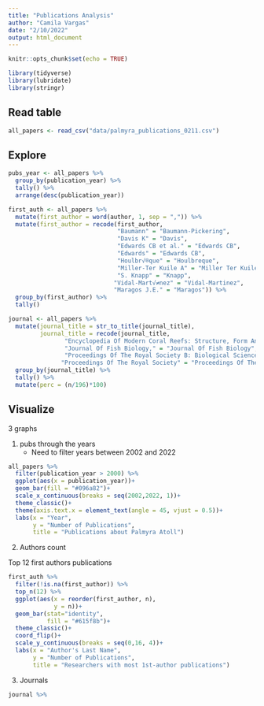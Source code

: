 ```yaml
---
title: "Publications Analysis"
author: "Camila Vargas"
date: "2/10/2022"
output: html_document
---
```


```r
knitr::opts_chunk$set(echo = TRUE)

library(tidyverse)
library(lubridate)
library(stringr)

```

## Read table
```r
all_papers <- read_csv("data/palmyra_publications_0211.csv")
```

## Explore
```r
pubs_year <- all_papers %>% 
  group_by(publication_year) %>% 
  tally() %>% 
  arrange(desc(publication_year))

first_auth <- all_papers %>% 
  mutate(first_author = word(author, 1, sep = ",")) %>% 
  mutate(first_author = recode(first_author,
                               "Baumann" = "Baumann-Pickering",
                               "Davis K" = "Davis",
                               "Edwards CB et al." = "Edwards CB",
                               "Edwards" = "Edwards CB",
                               "Houlbr√®que" = "Houlbreque",
                               "Miller-Ter Kuile A" = "Miller Ter Kuile",
                               "S. Knapp" = "Knapp",
                              "Vidal-Mart√≠nez" = "Vidal-Martinez",
                              "Maragos J.E." = "Maragos")) %>% 
  group_by(first_author) %>% 
  tally()

journal <- all_papers %>% 
  mutate(journal_title = str_to_title(journal_title),
         journal_title = recode(journal_title,
                "Encyclopedia Of Modern Coral Reefs: Structure, Form And Process" = "Encyclopedia Of Modern Coral Reefs",
                "Journal Of Fish Biology," = "Journal Of Fish Biology",
                "Proceedings Of The Royal Society B: Biological Sciences" = "Proceedings Of The Royal Society B",
               "Proceedings Of The Royal Society" = "Proceedings Of The Royal Society B")) %>% 
  group_by(journal_title) %>% 
  tally() %>% 
  mutate(perc = (n/196)*100)

```



## Visualize
3 graphs

1. pubs through the years
    - Need to filter years between 2002 and 2022
    
```r

all_papers %>% 
  filter(publication_year > 2000) %>% 
  ggplot(aes(x = publication_year))+ 
  geom_bar(fill = "#096a82")+ 
  scale_x_continuous(breaks = seq(2002,2022, 1))+ 
  theme_classic()+ 
  theme(axis.text.x = element_text(angle = 45, vjust = 0.5))+
  labs(x = "Year",
       y = "Number of Publications",
       title = "Publications about Palmyra Atoll")

```

2. Authors count

Top 12 first authors publications

```r
first_auth %>% 
  filter(!is.na(first_author)) %>% 
  top_n(12) %>% 
  ggplot(aes(x = reorder(first_author, n),
             y = n))+
  geom_bar(stat="identity",
           fill = "#615f8b")+
  theme_classic()+
  coord_flip()+
  scale_y_continuous(breaks = seq(0,16, 4))+ 
  labs(x = "Author's Last Name",
       y = "Number of Publications",
       title = "Researchers with most 1st-author publications")
```


3. Journals

```r
journal %>% 
  
```






